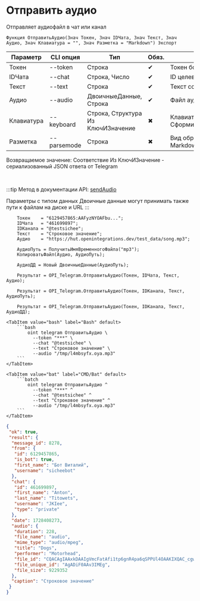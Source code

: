 ﻿---
sidebar_position: 4
description: Отправить аудио и другие функции для работы с Telegram в Открытом пакете интеграций - бесплатной open-source библиотеке интеграций для 1С:Предприятие 8, OneScript и CLI
keywords: [1C, 1С, 1С:Предприятие, 1С:Предприятие 8.3, API, Интеграция, Сервисы, Обмен, OneScript, CLI, Telegram]
---


# Отправить аудио
 Отправляет аудиофайл в чат или канал



`Функция ОтправитьАудио(Знач Токен, Знач IDЧата, Знач Текст, Знач Аудио, Знач Клавиатура = "", Знач Разметка = "Markdown") Экспорт`

  | Параметр | CLI опция | Тип | Обяз. | Назначение |
  |-|-|-|-|-|
  | Токен | --token | Строка | &#x2714; | Токен бота |
  | IDЧата | --chat | Строка, Число | &#x2714; | ID целевого чата или IDЧата*IDТемы |
  | Текст | --text | Строка | &#x2714; | Текст сообщения |
  | Аудио | --audio | ДвоичныеДанные, Строка | &#x2714; | Файл аудио |
  | Клавиатура | --keyboard | Строка, Структура Из КлючИЗначение | &#x2716; | Клавиатура. См. СформироватьКлавиатуруПоМассивуКнопок |
  | Разметка | --parsemode | Строка | &#x2716; | Вид обработки текста (HTML, Markdown, MarkdownV2) |

  
  Возвращаемое значение:   Соответствие Из КлючИЗначение - сериализованный JSON ответа от Telegram

<br/>

:::tip
Метод в документации API: [sendAudio](https://core.telegram.org/bots/api#sendaudio)

Параметры с типом данных Двоичные данные могут принимать также пути к файлам на диске и URL
:::
<br/>



```bsl title="Пример использования для 1С:Предприятие/OneScript"
    Токен    = "6129457865:AAFyzNYOAFbu...";
    IDЧата   = "461699897";
    IDКанала = "@testsichee";
    Текст    = "Строковое значение";
    Аудио    = "https://hut.openintegrations.dev/test_data/song.mp3";

    АудиоПуть = ПолучитьИмяВременногоФайла("mp3");
    КопироватьФайл(Аудио, АудиоПуть);

    АудиоДД = Новый ДвоичныеДанные(АудиоПуть);

    Результат = OPI_Telegram.ОтправитьАудио(Токен, IDЧата, Текст, Аудио);

    Результат = OPI_Telegram.ОтправитьАудио(Токен, IDКанала, Текст, АудиоПуть);

    Результат = OPI_Telegram.ОтправитьАудио(Токен, IDКанала, Текст, АудиоДД);
```
    

 <Tabs>
  
    <TabItem value="bash" label="Bash" default>
        ```bash
            oint telegram ОтправитьАудио \
              --token "***" \
              --chat "@testsichee" \
              --text "Строковое значение" \
              --audio "/tmp/l4mbsyfx.oya.mp3"
        ```
    </TabItem>
  
    <TabItem value="bat" label="CMD/Bat" default>
        ```batch
            oint telegram ОтправитьАудио ^
              --token "***" ^
              --chat "@testsichee" ^
              --text "Строковое значение" ^
              --audio "/tmp/l4mbsyfx.oya.mp3"
        ```
    </TabItem>
</Tabs>


```json title="Результат"
{
 "ok": true,
 "result": {
  "message_id": 8278,
  "from": {
   "id": 6129457865,
   "is_bot": true,
   "first_name": "Бот Виталий",
   "username": "sicheebot"
  },
  "chat": {
   "id": 461699897,
   "first_name": "Anton",
   "last_name": "Titowets",
   "username": "JKIee",
   "type": "private"
  },
  "date": 1728408273,
  "audio": {
   "duration": 228,
   "file_name": "audio",
   "mime_type": "audio/mpeg",
   "title": "Dogs",
   "performer": "Motorhead",
   "file_id": "CQACAgIAAxkDAAIgVmcFatAfi1tp6gnR4pa6qSPPUl4OAAKIXQAC_cgwSE-J_MttICg0NgQ",
   "file_unique_id": "AgADiF0AAv3IMEg",
   "file_size": 9229352
  },
  "caption": "Строковое значение"
 }
}
```
